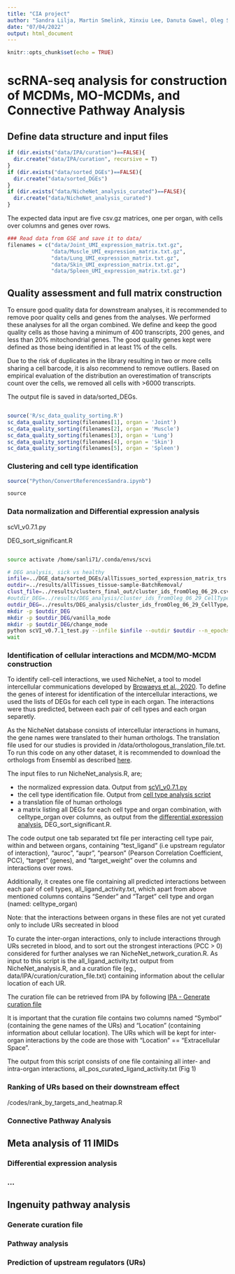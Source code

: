 ```yaml
---
title: "CIA project"
author: "Sandra Lilja, Martin Smelink, Xinxiu Lee, Danuta Gawel, Oleg Sysoev"
date: "07/04/2022"
output: html_document
---
```



```r
knitr::opts_chunk$set(echo = TRUE)
```


# scRNA-seq analysis for construction of MCDMs, MO-MCDMs, and Connective Pathway Analysis

## Define data structure and input files

```r

if (dir.exists("data/IPA/curation")==FALSE){
  dir.create("data/IPA/curation", recursive = T)
}
if (dir.exists("data/sorted_DGEs")==FALSE){
  dir.create("data/sorted_DGEs")
}
if (dir.exists("data/NicheNet_analysis_curated")==FALSE){
  dir.create("data/NicheNet_analysis_curated")
}
```

The expected data input are five csv.gz matrices, one per organ, with cells over columns and genes over rows.

```r
### Read data from GSE and save it to data/ 
filenames = c("data/Joint_UMI_expression_matrix.txt.gz",
              "data/Muscle_UMI_expression_matrix.txt.gz",
              "data/Lung_UMI_expression_matrix.txt.gz",
              "data/Skin_UMI_expression_matrix.txt.gz",
              "data/Spleen_UMI_expression_matrix.txt.gz")
```

## Quality assessment and full matrix construction

To ensure good quality data for downstream analyses, it is recommended to remove poor quality cells and genes from the analyses.
We performed these analyses for all the organ combined. 
We define and keep the good quality cells as those having a minimum of 400 transcripts, 200 genes, and less than 20% mitochondrial genes. 
The good quality genes kept were defined as those being identified in at least 1% of the cells. 

Due to the risk of duplicates in the library resulting in two or more cells sharing a cell barcode, it is also recommend to remove outliers.
Based on empirical evaluation of the distribution an overestimation of transcripts count over the cells, we removed all cells with >6000 transcripts.

The output file is saved in data/sorted_DEGs.

```r

```


```r
source('R/sc_data_quality_sorting.R')
sc_data_quality_sorting(filenames[1], organ = 'Joint')
sc_data_quality_sorting(filenames[2], organ = 'Muscle')
sc_data_quality_sorting(filenames[3], organ = 'Lung')
sc_data_quality_sorting(filenames[4], organ = 'Skin')
sc_data_quality_sorting(filenames[5], organ = 'Spleen')
```


### Clustering and cell type identification

```r
source("Python/ConvertReferencesSandra.ipynb")
```


```python
source
```


### Data normalization and Differential expression analysis

scVI_v0.7.1.py

DEG_sort_significant.R

```r

```


```bash
source activate /home/sanli71/.conda/envs/scvi

# DEG analysis, sick vs healthy
infile=../DGE_data/sorted_DGEs/allTissues_sorted_expression_matrix_trs.csv
outdir=../results/allTissues_tissue-sample-BatchRemoval/
clust_file=../results/clusters_final_out/cluster_ids_fromOleg_06_29.csv
#outdir_DEG=../results/DEG_analysis/cluster_ids_fromOleg_06_29_CellType/
outdir_DEG=../results/DEG_analysis/cluster_ids_fromOleg_06_29_CellType/no_CellTyping
mkdir -p $outdir_DEG
mkdir -p $outdir_DEG/vanilla_mode
mkdir -p $outdir_DEG/change_mode
python scVI_v0.7.1_test.py --infile $infile --outdir $outdir --n_epochs 400 --DEG_analysis --clust_file $clust_file --outdir_DEG $outdir_DEG --sort_column 4 --group_column 3 --use_batches --batch_id 0 2
wait

```


### Identification of cellular interactions and MCDM/MO-MCDM construction

To identify cell-cell interactions, we used NicheNet, a tool to model intercellular communications 
developed by [Browaeys et al., 2020](https://doi.org/10.1038/s41592-019-0667-5).
To define the genes of interest for identification of the intercellular interactions, we used the lists of DEGs for each cell type in each organ. 
The interactions were thus predicted, between each pair of cell types and each organ separetly. 

As the NicheNet database consists of intercellular interactions in humans, the gene names were translated to their human orthologs. 
The translation file used for our studies is provided in /data/orthologous_translation_file.txt. 
To run this code on any other dataset, it is recommended to download the orthologs from Ensembl as described [here](https://www.ensembl.info/2009/01/21/how-to-get-all-the-orthologous-genes-between-two-species/).

The input files to run NicheNet_analysis.R, are;  

* the normalized expression data. Output from [scVI_v0.7.1.py](#data-normalization-and-differential-expression-analysis)
* the cell type identification file. Output from [cell type analysis script](#clustering-and-cell-type-identification)
* a translation file of human orthologs
* a matrix listing all DEGs for each cell type and organ combination, with celltype_organ over columns, as output from the [differential expression analysis](#data-normalization-and-differential-expression-analysis), DEG_sort_significant.R. 

The code output one tab separated txt file per interacting cell type pair, within and between organs, 
containing "test_ligand" (i.e upstream regulator of interaction), "auroc", "aupr", "pearson" (Pearson Correlation Coefficient, PCC), "target" (genes), and "target_weight" over the columns and interactions over rows. 

Additionally, it creates one file containing all predicted interactions between each pair of cell types, all_ligand_activity.txt, 
which apart from above mentioned columns contains "Sender" and "Target" cell type and organ (named: celltype_organ)

Note: that the interactions between organs in these files are not yet curated only to include URs secreated in blood

To curate the inter-organ interactions, only to include interactions through URs secreted in blood, 
and to sort out the strongest interactions (PCC > 0) considered for further analyses
we ran NicheNet_network_curation.R. As input to this script is the all_ligand_activity.txt output from NicheNet_analysis.R, 
and a curation file (eg., data/IPA/curation/curation_file.txt) containing information about the cellular location of each UR. 

The curation file can be retrieved from IPA by following [IPA - Generate curation file](#generate-curation-file)

It is important that the curation file contains two columns named "Symbol" (containing the gene names of the URs) and "Location" (containing information about cellular location). 
The URs which will be kept for inter-organ interactions by the code are those with "Location" == "Extracellular Space". 

The output from this script consists of one file containing all inter- and intra-organ interactions, all_pos_curated_ligand_activity.txt (Fig 1)


### Ranking of URs based on their downstream effect

/codes/rank_by_targets_and_heatmap.R

### Connective Pathway Analysis

## Meta analysis of 11 IMIDs

### Differential expression analysis

### ...

## Ingenuity pathway analysis

### Generate curation file

### Pathway analysis

### Prediction of upstream regulators (URs)



